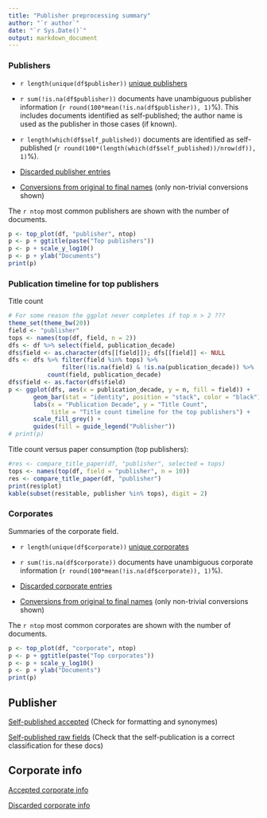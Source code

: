 ```yaml
---
title: "Publisher preprocessing summary"
author: "`r author`"
date: "`r Sys.Date()`"
output: markdown_document
---
```



### Publishers

 * `r length(unique(df$publisher))` [unique publishers](output.tables/publisher_accepted.csv)

 * `r sum(!is.na(df$publisher))` documents have unambiguous publisher information (`r round(100*mean(!is.na(df$publisher)), 1)`%). This includes documents identified as self-published; the author name is used as the publisher in those cases (if known).

 * `r length(which(df$self_published))` documents are identified as self-published (`r round(100*(length(which(df$self_published))/nrow(df)), 1)`%). 

 * [Discarded publisher entries](output.tables/publisher_discarded.csv)

 * [Conversions from original to final names](output.tables/publisher_conversion_nontrivial.csv) (only non-trivial conversions shown)


The `r ntop` most common publishers are shown with the number of documents. 

```r
p <- top_plot(df, "publisher", ntop)
p <- p + ggtitle(paste("Top publishers"))
p <- p + scale_y_log10()
p <- p + ylab("Documents")
print(p)
```

### Publication timeline for top publishers

Title count

```r
# For some reason the ggplot never completes if top n > 2 ???
theme_set(theme_bw(20))
field <- "publisher"
tops <- names(top(df, field, n = 2))
dfs <- df %>% select(field, publication_decade) 
dfs$field <- as.character(dfs[[field]]); dfs[[field]] <- NULL
dfs <- dfs %>% filter(field %in% tops) %>%
               filter(!is.na(field) & !is.na(publication_decade)) %>%
	       count(field, publication_decade)
dfs$field <- as.factor(dfs$field)
p <- ggplot(dfs, aes(x = publication_decade, y = n, fill = field)) +
       geom_bar(stat = "identity", position = "stack", color = "black") +       
       labs(x = "Publication Decade", y = "Title Count",
            title = "Title count timeline for the top publishers") +
       scale_fill_grey() +
       guides(fill = guide_legend("Publisher")) 
# print(p)
```



Title count versus paper consumption (top publishers):

```r
#res <- compare_title_paper(df, "publisher", selected = tops)
tops <- names(top(df, field = "publisher", n = 10))
res <- compare_title_paper(df, "publisher")
print(res$plot)  
kable(subset(res$table, publisher %in% tops), digit = 2)
```


### Corporates

Summaries of the corporate field.

 * `r length(unique(df$corporate))` [unique corporates](output.tables/corporate_accepted.csv)

 * `r sum(!is.na(df$corporate))` documents have unambiguous corporate information (`r round(100*mean(!is.na(df$corporate)), 1)`%). 

 * [Discarded corporate entries](output.tables/corporate_discarded.csv)

 * [Conversions from original to final names](output.tables/corporate_conversion_nontrivial.csv) (only non-trivial conversions shown)


The `r ntop` most common corporates are shown with the number of documents. 

```r
p <- top_plot(df, "corporate", ntop)
p <- p + ggtitle(paste("Top corporates"))
p <- p + scale_y_log10()
p <- p + ylab("Documents")
print(p)
```

## Publisher

[Self-published accepted](https://github.com/COMHIS/fennica/blob/master/inst/examples/output.tables/self_published_accepted.csv) (Check for formatting and synonymes)

[Self-published raw fields](https://github.com/COMHIS/fennica/blob/master/inst/examples/output.tables/self_published_rawfields.csv) (Check that the self-publication is a correct classification for these docs)

## Corporate info

[Accepted corporate info](https://github.com/COMHIS/fennica/blob/master/inst/examples/output.tables/corporate_accepted.csv)

[Discarded corporate info](https://github.com/COMHIS/fennica/blob/master/inst/examples/output.tables/corporate_discarded.csv)





